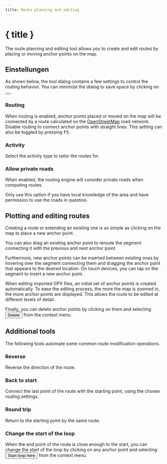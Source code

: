 ```yaml
---
title: Route planning and editing
---
```


<script>
</script>

# <Pencil size="24" class="inline-block" style="margin-bottom: 5px" /> { title }

The route planning and editing tool allows you to create and edit routes by placing or moving anchor points on the map.

## Einstellungen

As shown below, the tool dialog contains a few settings to control the routing behavior.
You can minimize the dialog to save space by clicking on <button><SquareArrowUpLeft size="16" class="inline-block" style="margin-bottom: 2px" /></button>.

<div class="flex flex-row justify-center">
    <Routing minimizable={false} class="text-foreground p-3 border rounded-md shadow-lg" />
</div>

### <Route size="16" class="inline-block" style="margin-bottom: 2px" /> Routing

When routing is enabled, anchor points placed or moved on the map will be connected by a route calculated on the <a href="https://www.openstreetmap.org" target="_blank">OpenStreetMap</a> road network.
Disable routing to connect anchor points with straight lines.
This setting can also be toggled by pressing <kbd>F5</kbd>.

### <Bike size="16" class="inline-block" style="margin-bottom: 2px" /> Activity

Select the activity type to tailor the routes for.

### <TriangleAlert size="16" class="inline-block" style="margin-bottom: 2px" /> Allow private roads

When enabled, the routing engine will consider private roads when computing routes.

<DocsNote type="warning">

Only use this option if you have local knowledge of the area and have permission to use the roads in question.

</DocsNote>

## Plotting and editing routes

Creating a route or extending an existing one is as simple as clicking on the map to place a new anchor point.

You can also drag an existing anchor point to reroute the segment connecting it with the previous and next anchor point.

Furthermore, new anchor points can be inserted between existing ones by hovering over the segment connecting them and dragging the anchor point that appears to the desired location.
On touch devices, you can tap on the segment to insert a new anchor point.

<DocsNote>

When editing imported GPX files, an initial set of anchor points is created automatically.
To ease the editing process, the more the map is zoomed in, the more anchor points are displayed.
This allows the route to be edited at different levels of detail.

</DocsNote>

Finally, you can delete anchor points by clicking on them and selecting <button><Trash2 size="16" class="inline-block" style="margin-bottom: 4px" /> Delete</button> from the context menu.

<DocsImage img="tools/routing" alt="Anchor points allow you to easily edit a route." />

## Additional tools

The following tools automate some common route modification operations.

### <ArrowRightLeft size="16" class="inline-block" style="margin-bottom: 2px" /> Reverse

Reverse the direction of the route.

### <Home size="16" class="inline-block" style="margin-bottom: 2px" /> Back to start

Connect the last point of the route with the starting point, using the chosen routing settings.

### <Repeat size="16" class="inline-block" style="margin-bottom: 2px" /> Round trip

Return to the starting point by the same route.

### <CirclePlay size="16" class="inline-block" style="margin-bottom: 2px" /> Change the start of the loop

When the end point of the route is close enough to the start, you can change the start of the loop by clicking on any anchor point and selecting <button><CirclePlay size="16" class="inline-block" style="margin-bottom: 2px" /> Start loop here</button> from the context menu.
